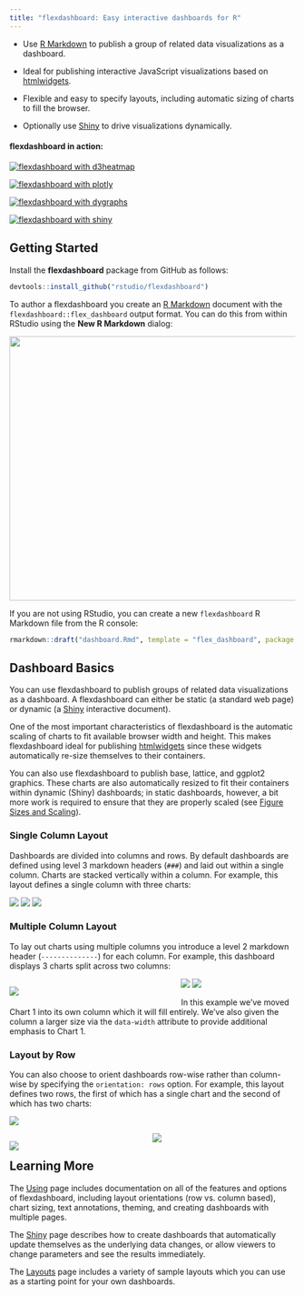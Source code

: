 ```yaml
---
title: "flexdashboard: Easy interactive dashboards for R"
---
```


<div id="main-banner" class="row">

<div class="col-sm-10">

* Use [R Markdown](http://rmarkdown.rstudio.com) to publish a group of related data visualizations as a dashboard.

* Ideal for publishing interactive JavaScript visualizations based on [htmlwidgets](http://www.htmlwidgets.org).

* Flexible and easy to specify layouts, including automatic sizing of charts to fill the browser.

* Optionally use [Shiny](http://shiny.rstudio.com) to drive visualizations dynamically.

</div>

</div>

#### flexdashboard in action:

<div class="row">

<div class="col-md-3">
<a href="https://rstudio-pubs-static.s3.amazonaws.com/157935_4a5a5cb2d447495d8cfc356251c3e437.html" class="thumbnail">
<img src="images/d3heatmap.png" alt="flexdashboard with d3heatmap">
</a>
</div>

<div class="col-md-3">
<a href="https://rstudio-pubs-static.s3.amazonaws.com/157937_dc7c4031822441a88a05277d38f34f0e.html" class="thumbnail">
<img src="images/plotly.png" alt="flexdashboard with plotly">
</a>
</div>


<div class="col-md-3">
<a href="https://rstudio-pubs-static.s3.amazonaws.com/157936_b8de6c18b00240c6a42785ce8a1a1fdc.html" class="thumbnail">
<img src="images/dygraphs.png" alt="flexdashboard with dygraphs">
</a>
</div>

<div class="col-md-3">
<a href="https://jjallaire.shinyapps.io/shiny-kmeans/" class="thumbnail">
<img src="images/shiny-dashboard.png" alt="flexdashboard with shiny">
</a>
</div>

</div>


## Getting Started

Install the **flexdashboard** package from GitHub as follows:

```r
devtools::install_github("rstudio/flexdashboard")
```

To author a flexdashboard you create an [R Markdown](http://rmarkdown.rstudio.com) document with the `flexdashboard::flex_dashboard` output format. You can do this from within RStudio using the **New R Markdown** dialog:

<img src="images/NewRMarkdown.png" width="579" height="465"/>

If you are not using RStudio, you can create a new `flexdashboard` R Markdown file from the R console:

```r
rmarkdown::draft("dashboard.Rmd", template = "flex_dashboard", package = "flexdashboard")
```

## Dashboard Basics

You can use flexdashboard to publish groups of related data visualizations as a dashboard. A flexdashboard can either be static (a standard web page) or dynamic (a [Shiny](shiny.html) interactive document).

One of the most important characteristics of flexdashboard is the automatic scaling of charts to fit available browser width and height. This makes flexdashboard ideal for publishing [htmlwidgets](http://www.htmlwidgets.org) since these widgets automatically re-size themselves to their containers.

You can also use flexdashboard to publish base, lattice, and ggplot2 graphics. These charts are also automatically resized to fit their containers within dynamic (Shiny) dashboards; in static dashboards, however, a bit more work is required to ensure that they are properly scaled (see [Figure Sizes and Scaling](using.html#figure-sizes-and-scaling)).

### Single Column Layout

Dashboards are divided into columns and rows. By default dashboards are defined using level 3 markdown headers (`###`) and laid out within a single column. Charts are stacked vertically within a column. For example, this layout defines a single column with three charts:

<div class="row">

<div class="col-md-5">
<div id="singlecolumn"></div>
<script type="text/javascript">loadSnippet('singlecolumn')</script>
</div>

<div class="col-md-7">
<div height="470px" width="100%">
<img class="holder" src="holder.js/100px157?size=28&amp;text=Chart 1">
<img class="holder" src="holder.js/100px157?size=28&amp;text=Chart 2">
<img class="holder" src="holder.js/100px157?size=28&amp;text=Chart 3">
</div>
</div>

</div>


### Multiple Column Layout

To lay out charts using multiple columns you introduce a level 2 markdown header (`--------------`) for each column. For example, this dashboard displays 3 charts split across two columns:

<div class="row">

<div class="col-md-5">
<div id="multiplecolumns"></div>
<script type="text/javascript">loadSnippet('multiplecolumns')</script>
</div>

<div class="col-md-7">
<div height="470px" width="100%">
<div style="float: left; width: 60%;">
<img class="holder" src="holder.js/100px470?size=28&amp;text=Chart 1">
</div>
<div style="margin-left: 60%;">
<img class="holder" src="holder.js/100px235?size=28&amp;text=Chart 2">
<img class="holder" src="holder.js/100px235?size=28&amp;text=Chart 3">
</div>
</div>
</div>

</div>

In this example we've moved Chart 1 into its own column which it will fill entirely. We've also given the column a larger size via the `data-width` attribute to provide additional emphasis to Chart 1.

### Layout by Row

You can also choose to orient dashboards row-wise rather than column-wise by specifying the `orientation: rows` option. For example, this layout defines two rows, the first of which has a single chart and the second of which has two charts:

<div class="row">

<div class="col-md-5">
<div id="roworientation-home"></div>
<script type="text/javascript">loadSnippet('roworientation-home')</script>
</div>

<div class="col-md-7">
<div height="496px" width="100%">
<img class="holder" src="holder.js/100px250?size=28&amp;text=Chart 1">
<div>
<div style="float: left; width: 50%;">
<img class="holder" src="holder.js/100px250?size=28&amp;text=Chart 2">
</div>
<div style="margin-left: 50%;">
<img class="holder" src="holder.js/100px250?size=28&amp;text=Chart 3">
</div>
</div>
</div>
</div>

</div>

## Learning More

The [Using](using.html) page includes documentation on all of the features and options of flexdashboard, including layout orientations (row vs. column based), chart sizing, text annotations, theming, and creating dashboards with multiple pages.

The [Shiny](shiny.html) page describes how to create dashboards that automatically update themselves as the underlying data changes, or allow viewers to change parameters and see the results immediately.

The [Layouts](layouts.html) page includes a variety of sample layouts which you can use as a starting point for your own dashboards.
